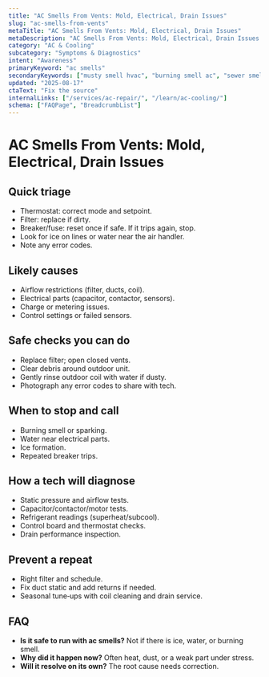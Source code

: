 ```yaml
---
title: "AC Smells From Vents: Mold, Electrical, Drain Issues"
slug: "ac-smells-from-vents"
metaTitle: "AC Smells From Vents: Mold, Electrical, Drain Issues"
metaDescription: "AC Smells From Vents: Mold, Electrical, Drain Issues — clear steps, practical detail, and when to call a pro in North Texas."
category: "AC & Cooling"
subcategory: "Symptoms & Diagnostics"
intent: "Awareness"
primaryKeyword: "ac smells"
secondaryKeywords: ["musty smell hvac", "burning smell ac", "sewer smell ac"]
updated: "2025-08-17"
ctaText: "Fix the source"
internalLinks: ["/services/ac-repair/", "/learn/ac-cooling/"]
schema: ["FAQPage", "BreadcrumbList"]
---
```


# AC Smells From Vents: Mold, Electrical, Drain Issues



## Quick triage
- Thermostat: correct mode and setpoint.
- Filter: replace if dirty.
- Breaker/fuse: reset once if safe. If it trips again, stop.
- Look for ice on lines or water near the air handler.
- Note any error codes.


## Likely causes
- Airflow restrictions (filter, ducts, coil).
- Electrical parts (capacitor, contactor, sensors).
- Charge or metering issues.
- Control settings or failed sensors.


## Safe checks you can do
- Replace filter; open closed vents.
- Clear debris around outdoor unit.
- Gently rinse outdoor coil with water if dusty.
- Photograph any error codes to share with tech.


## When to stop and call
- Burning smell or sparking.
- Water near electrical parts.
- Ice formation.
- Repeated breaker trips.


## How a tech will diagnose
- Static pressure and airflow tests.
- Capacitor/contactor/motor tests.
- Refrigerant readings (superheat/subcool).
- Control board and thermostat checks.
- Drain performance inspection.


## Prevent a repeat
- Right filter and schedule.
- Fix duct static and add returns if needed.
- Seasonal tune‑ups with coil cleaning and drain service.


## FAQ
- **Is it safe to run with ac smells?** Not if there is ice, water, or burning smell.
- **Why did it happen now?** Often heat, dust, or a weak part under stress.
- **Will it resolve on its own?** The root cause needs correction.
